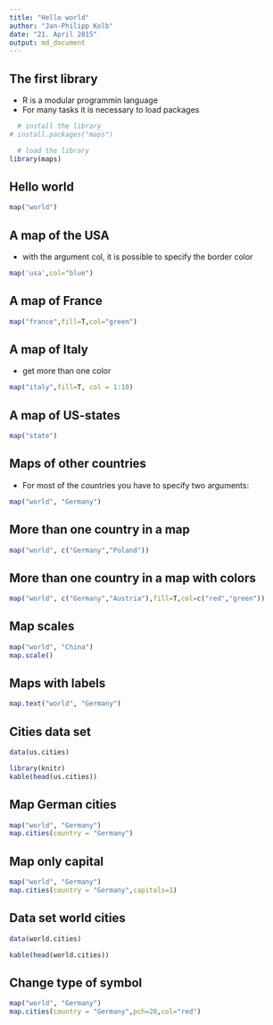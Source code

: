 ```yaml
---
title: "Hello world"
author: "Jan-Philipp Kolb"
date: "21. April 2015"
output: md_document
---
```


## The first library

- R is a modular programmin language
- For many tasks it is necessary to load packages

```r
  # install the library
# install.packages("maps")

  # load the library
library(maps)
```

## Hello world

```r
map("world")
```


## A map of the USA

- with the argument col, it is possible to specify the border color 

```r
map('usa',col="blue")
```


## A map of France

```r
map("france",fill=T,col="green")
```


## A map of Italy

- get more than one color

```r
map("italy",fill=T, col = 1:10)
```

## A map of US-states

```r
map("state")
```


## Maps of other countries

- For most of the countries you have to specify two arguments:

```r
map("world", "Germany")
```


## More than one country in a map

```r
map("world", c("Germany","Poland"))
```


## More than one country in a map with colors

```r
map("world", c("Germany","Austria"),fill=T,col=c("red","green"))
```

## Map scales

```r
map("world", "China")
map.scale()
```

## Maps with labels

```r
map.text("world", "Germany")
```

## Cities data set

```r
data(us.cities)
```



```r
library(knitr)
kable(head(us.cities))
```


## Map German cities

```r
map("world", "Germany")
map.cities(country = "Germany")
```

## Map only capital

```r
map("world", "Germany")
map.cities(country = "Germany",capitals=1)
```

## Data set world cities

```r
data(world.cities)
```


```r
kable(head(world.cities))
```

## Change type of symbol

```r
map("world", "Germany")
map.cities(country = "Germany",pch=20,col="red")
```


